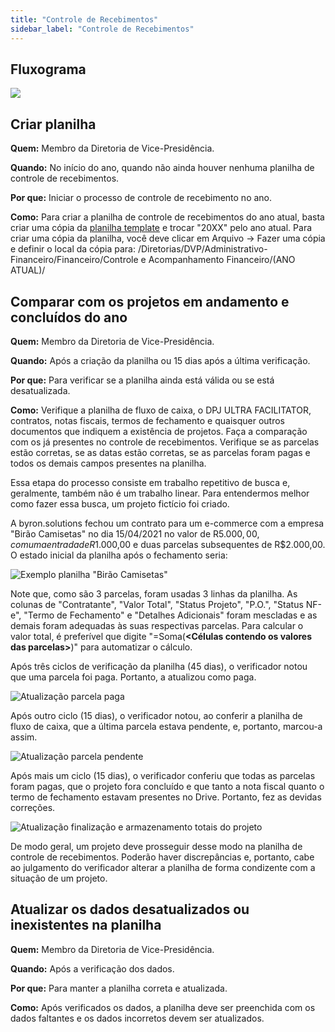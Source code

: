 ```yaml
---
title: "Controle de Recebimentos"
sidebar_label: "Controle de Recebimentos"
---
```



## Fluxograma

<image src={fluxograma} hideLegend />

## Criar planilha

**Quem:** Membro da Diretoria de Vice-Presidência.

**Quando:** No início do ano, quando não ainda houver nenhuma planilha de controle de recebimentos.

**Por que:** Iniciar o processo de controle de recebimento no ano.

**Como:** Para criar a planilha de controle de recebimentos do ano atual, basta criar uma cópia da [planilha template](https://docs.google.com/spreadsheets/d/1hy4nA9KXfdDWI6pMnYvRhHIf7O5driXBxj8BiKXnUTc/edit?pli=1#gid=1393697693) e trocar "20XX" pelo ano atual. Para criar uma cópia da planilha, você deve clicar em Arquivo -> Fazer uma cópia e definir o local da cópia para: /Diretorias/DVP/Administrativo-Financeiro/Financeiro/Controle e Acompanhamento Financeiro/(ANO ATUAL)/

## Comparar com os projetos em andamento e concluídos do ano

**Quem:** Membro da Diretoria de Vice-Presidência.

**Quando:** Após a criação da planilha ou 15 dias após a última verificação.

**Por que:** Para verificar se a planilha ainda está válida ou se está desatualizada.

**Como:** Verifique a planilha de fluxo de caixa, o DPJ ULTRA FACILITATOR, contratos, notas fiscais, termos de fechamento e quaisquer outros documentos que indiquem a existência de projetos. Faça a comparação com os já presentes no controle de recebimentos. Verifique se as parcelas estão corretas, se as datas estão corretas, se as parcelas foram pagas e todos os demais campos presentes na planilha.

Essa etapa do processo consiste em trabalho repetitivo de busca e, geralmente, também não é um trabalho linear. Para entendermos melhor como fazer essa busca, um projeto fictício foi criado.

A byron.solutions fechou um contrato para um e-commerce com a empresa "Birão Camisetas" no dia 15/04/2021 no valor de R$5.000,00, com uma entrada de R$1.000,00 e duas parcelas subsequentes de R$2.000,00. O estado inicial da planilha após o fechamento seria:

<image src={img1} alt='Exemplo planilha "Birão Camisetas"' hidelegend width={600} />

Note que, como são 3 parcelas, foram usadas 3 linhas da planilha. As colunas de "Contratante", "Valor Total", "Status Projeto", "P.O.", "Status NF-e", "Termo de Fechamento" e "Detalhes Adicionais" foram mescladas e as demais foram adequadas às suas respectivas parcelas. Para calcular o valor total, é preferível que digite "=Soma(**<Células contendo os valores das parcelas>**)" para automatizar o cálculo.

Após três ciclos de verificação da planilha (45 dias), o verificador notou que uma parcela foi paga. Portanto, a atualizou como paga.

<image src={img2} alt="Atualização parcela paga" hidelegend width={600} />

Após outro ciclo (15 dias), o verificador notou, ao conferir a planilha de fluxo de caixa, que a última parcela estava pendente, e, portanto, marcou-a assim.

<image src={img3} alt="Atualização parcela pendente" hidelegend width={600} />

Após mais um ciclo (15 dias), o verificador conferiu que todas as parcelas foram pagas, que o projeto fora concluído e que tanto a nota fiscal quanto o termo de fechamento estavam presentes no Drive. Portanto, fez as devidas correções.

<image src={img4} alt="Atualização finalização e armazenamento totais do projeto" hidelegend width={600} />

De modo geral, um projeto deve prosseguir desse modo na planilha de controle de recebimentos. Poderão haver discrepâncias e, portanto, cabe ao julgamento do verificador alterar a planilha de forma condizente com a situação de um projeto.

## Atualizar os dados desatualizados ou inexistentes na planilha

**Quem:** Membro da Diretoria de Vice-Presidência.

**Quando:** Após a verificação dos dados.

**Por que:** Para manter a planilha correta e atualizada.

**Como:** Após verificados os dados, a planilha deve ser preenchida com os dados faltantes e os dados incorretos devem ser atualizados.
